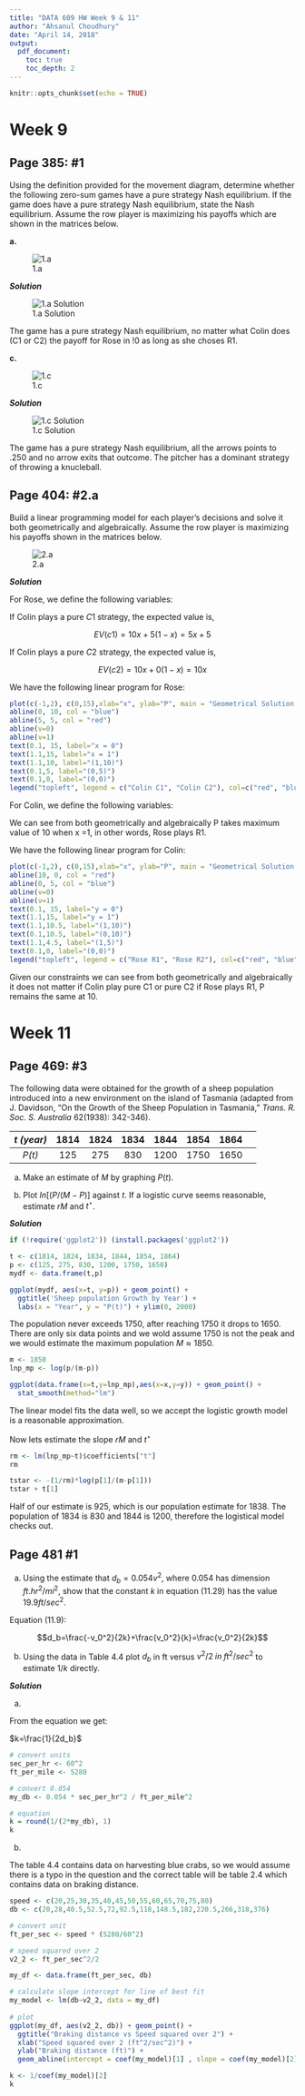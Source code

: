 ---
title: "DATA 609 HW Week 9 & 11"
author: "Ahsanul Choudhury"
date: "April 14, 2018"
output:
  pdf_document:
    toc: true
    toc_depth: 2
---

```{r setup, include=FALSE}
knitr::opts_chunk$set(echo = TRUE)
```

\newpage

# Week 9

## Page 385: #1

Using the definition provided for the movement diagram, determine whether the following zero-sum games have a pure strategy Nash equilibrium. If the game does have a pure strategy Nash equilibrium, state the Nash equilibrium. Assume the row player is maximizing his payoffs which are shown in the matrices below.

**a.**

![1.a](https://github.com/choudhury1023/DATA-609/raw/master/10_1_a.png)

***Solution***

![1.a Solution](https://github.com/choudhury1023/DATA-609/raw/master/10_1_a_sol.png)

The game has a pure strategy Nash equilibrium, no matter what Colin does (C1 or C2) the payoff for Rose in !0 as long as she choses R1.


\newpage

**c.**

![1.c](https://github.com/choudhury1023/DATA-609/raw/master/10_1_c.png)

***Solution***

![1.c Solution](https://github.com/choudhury1023/DATA-609/raw/master/10_1_c_sol.png)

The game has a pure strategy Nash equilibrium, all the arrows points to .250 and no arrow exits that outcome. The pitcher has a dominant strategy of throwing a knucleball.

\newpage

## Page 404: #2.a

Build a linear programming model for each player's decisions and solve it both geometrically and algebraically. Assume the row player is maximizing his payoffs shown in the matrices below.

![2.a](https://github.com/choudhury1023/DATA-609/raw/master/10_1_a.png)

***Solution***

For Rose, we define the following variables:

\begin{align*}
P &= \textrm{Payoff}\\
x &= \textrm{Portion of time playing R1}\\
(1-x) &= \textrm{Portion of time playing R2}
\end{align*}


If Colin plays a pure $C1$ strategy, the expected value is,

$$EV(c1) = 10x + 5(1-x) = 5x +5$$

If Colin plays a pure $C2$ strategy, the expected value is,

$$EV(c2) = 10x + 0(1-x) = 10x$$

We have the following linear program for Rose:

\begin{align*}
&\textrm{Maximize P}\\
&P \leq 5x +5\\
&P\leq 10x\\
&x\geq 0\\
&x\leq 1
\end{align*}


```{r rose, echo=TRUE}
plot(c(-1,2), c(0,15),xlab="x", ylab="P", main = "Geometrical Solution to Rose's Game")
abline(0, 10, col = "blue")
abline(5, 5, col = "red")
abline(v=0)
abline(v=1)
text(0.1, 15, label="x = 0")
text(1.1,15, label="x = 1")
text(1.1,10, label="(1,10)")
text(0.1,5, label="(0,5)")
text(0.1,0, label="(0,0)")
legend("topleft", legend = c("Colin C1", "Colin C2"), col=c("red", "blue"), lty=1:1, bty = "n")
```

\begin{eqnarray}
x=0:& & P = 10 \times 0 + 5 \times (1- 0) = 5 \\
x=1:& & P = 10 \times 1 + 5 \times (1 - 1) = 10 \\
x=0: & & P = 10 \times 0 = 0 \\
x=1: & & P = 10 \times  = 10
\end{eqnarray}



For Colin, we define the following variables:

\begin{align*}
y &= \textrm{Portion of time playing C1}\\
(1-Y) &= \textrm{Portion of time playing C2}
\end{align*}

We can see from both geometrically and algebraically P takes maximum value of 10 when x =1, in other words, Rose plays R1.

We have the following linear program for Colin:

\begin{align*}
&\textrm{Minimize P}\\
&P \leq 10\\
&P\leq 5y\\
&y\geq 0\\
&y\leq 1
\end{align*}

```{r colin, echo=TRUE}
plot(c(-1,2), c(0,15),xlab="x", ylab="P", main = "Geometrical Solution to Colin's Game")
abline(10, 0, col = "red")
abline(0, 5, col = "blue")
abline(v=0)
abline(v=1)
text(0.1, 15, label="y = 0")
text(1.1,15, label="y = 1")
text(1.1,10.5, label="(1,10)")
text(0.1,10.5, label="(0,10)")
text(1.1,4.5, label="(1,5)")
text(0.1,0, label="(0,0)")
legend("topleft", legend = c("Rose R1", "Rose R2"), col=c("red", "blue"), lty=1:1, bty = "n")
```


\begin{eqnarray}
y=0:& & P = 10 \\
y=1:& & P = 10  \\
y=0: & & P = 5 \times 0 = 0 \\
y=1: & & P = 5 \times 1  = 5
\end{eqnarray}

Given our constraints we can see from both geometrically and algebraically it does not matter if Colin play pure C1 or pure C2 if Rose plays R1, P remains the same at 10.

\newpage


# Week 11

## Page 469: #3

The following data were obtained for the growth of a sheep population introduced into a new environment on the island of Tasmania (adapted from J. Davidson, "On the Growth of the Sheep Population in Tasmania," *Trans. R. Soc. S. Australia* 62(1938): 342-346).

*t (year)*|1814|1824|1834|1844|1854|1864
:-----:|:-----:|:-----:|:-----:|:-----:|:-----:|:-----:|:-----:
*P(t)*|125|275|830|1200|1750|1650

a. Make an estimate of $M$ by graphing $P(t)$.

b. Plot $ln[(P/(M-P)]$ against $t$. If a logistic curve seems reasonable, estimate $rM$ and $t^{\star}$.

***Solution***

```{r}
if (!require('ggplot2')) (install.packages('ggplot2'))

t <- c(1814, 1824, 1834, 1844, 1854, 1864)
p <- c(125, 275, 830, 1200, 1750, 1650)
mydf <- data.frame(t,p)

ggplot(mydf, aes(x=t, y=p)) + geom_point() +
  ggtitle('Sheep population Growth by Year') + 
  labs(x = "Year", y = "P(t)") + ylim(0, 2000)
```

The population never exceeds 1750, after reaching 1750 it drops to 1650. There are only six data points and we wold assume 1750 is not the peak and we would estimate the maximum population $M \approx 1850$.

```{r}
m <- 1850
lnp_mp <- log(p/(m-p))

ggplot(data.frame(x=t,y=lnp_mp),aes(x=x,y=y)) + geom_point() +
  stat_smooth(method="lm")
```

The linear model fits the data well, so we accept the logistic growth model is a reasonable approximation.


Now lets estimate the slope $rM$ and $t^{\star}$

```{r}
rm <- lm(lnp_mp~t)$coefficients["t"]
rm

tstar <- -(1/rm)*log(p[1]/(m-p[1]))
tstar + t[1]
```

Half of our estimate is 925, which is our population estimate for 1838. The population of 1834 is 830 and 1844 is 1200, therefore the logistical model checks out.


\newpage

## Page 481 #1

a.   Using the estimate that $d_{b}=0.054v^{2}$, where 0.054 has dimension $ft.hr^{2}/mi^{2}$, show that the constant $k$ in equation (11.29) has the value $19.9 ft/sec^2$.

Equation (11.9):

$$d_b=\frac{-v_0^2}{2k}+\frac{v_0^2}{k}=\frac{v_0^2}{2k}$$


b.   Using the data in Table 4.4 plot $d_b$ in ft versus $v^2/2 \;in\; ft^2 / sec^2$ to estimate $1/k$ directly.

***Solution***

a.

From the equation we get:

$k=\frac{1}{2d_b}$

```{r}
# convert units
sec_per_hr <- 60^2
ft_per_mile <- 5280

# convert 0.054
my_db <- 0.054 * sec_per_hr^2 / ft_per_mile^2

# equation
k = round(1/(2*my_db), 1)
k
```

b.

The table 4.4 contains data on harvesting blue crabs, so we would assume there is a typo in the question and the correct table will be table 2.4 which contains data on braking distance.

```{r}
speed <- c(20,25,30,35,40,45,50,55,60,65,70,75,80)
db <- c(20,28,40.5,52.5,72,92.5,118,148.5,182,220.5,266,318,376)

# convert unit
ft_per_sec <- speed * (5280/60^2)

# speed squared over 2
v2_2 <- ft_per_sec^2/2

my_df <- data.frame(ft_per_sec, db)

# calculate slope intercept for line of best fit
my_model <- lm(db~v2_2, data = my_df)
 
# plot
ggplot(my_df, aes(v2_2, db)) + geom_point() +
  ggtitle("Braking distance vs Speed squared over 2") + 
  xlab("Speed squared over 2 (ft^2/sec^2)") +
  ylab("Braking distance (ft)") +
  geom_abline(intercept = coef(my_model)[1] , slope = coef(my_model)[2] )

k <- 1/coef(my_model)[2]
k
```
